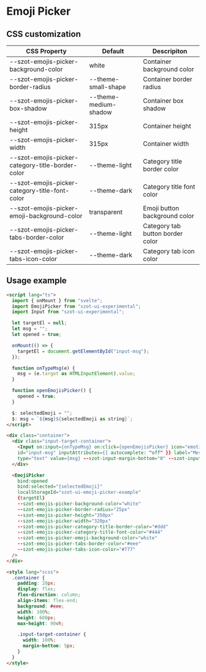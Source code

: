 

<Meta title="Components/EmojiPicker/Custom" />

# Emoji Picker

## CSS customization

| CSS Property                                     | Default               | Descripiton                      |
| ------------------------------------------------ | --------------------- | -------------------------------- |
| --szot-emojis-picker-background-color            | white                 | Container background color       |
| --szot-emojis-picker-border-radius               | --theme-small-shape   | Container border radius          |
| --szot-emojis-picker-box-shadow                  | --theme-medium-shadow | Container box shadow             |
| --szot-emojis-picker-height                      | 315px                 | Container height                 |
| --szot-emojis-picker-width                       | 315px                 | Container width                  |
| --szot-emojis-picker-category-title-border-color | --theme-light         | Category title border color      |
| --szot-emojis-picker-category-title-font-color   | --theme-dark          | Category title font color        |
| --szot-emojis-picker-emoji-background-color      | transparent           | Emoji button background color    |
| --szot-emojis-picker-tabs-border-color           | --theme-light         | Category tab button border color |
| --szot-emojis-picker-tabs-icon-color             | --theme-dark          | Category tab icon color          |

## Usage example

```html
<script lang="ts">
  import { onMount } from "svelte";
  import EmojiPicker from "szot-ui-experimental";
  import Input from "szot-ui-experimental";

  let targetEl = null;
  let msg = "";
  let opened = true;

  onMount(() => {
    targetEl = document.getElementById("input-msg");
  });

  function onTypeMsg(e) {
    msg = (e.target as HTMLInputElement).value;
  }

  function openEmojisPicker() {
    opened = true;
  }

  $: selectedEmoji = "";
  $: msg = `${msg}${selectedEmoji as string}`;
</script>

<div class="container">
  <div class="input-target-container">
    <Input on:input={onTypeMsg} on:click={openEmojisPicker} icon="emoticon-happy" iconClick={true}
    id="input-msg" inputAttributes={{ autocomplete: "off" }} label="Message" name="message"
    type="text" value={msg} --szot-input-margin-bottom="0" --szot-input-margin-top="0" />
  </div>

  <EmojiPicker
    bind:opened
    bind:selected="{selectedEmoji}"
    localStorageId="szot-ui-emoji-picker-example"
    {targetEl}
    --szot-emojis-picker-background-color="white"
    --szot-emojis-picker-border-radius="25px"
    --szot-emojis-picker-height="350px"
    --szot-emojis-picker-width="320px"
    --szot-emojis-picker-category-title-border-color="#ddd"
    --szot-emojis-picker-category-title-font-color="#444"
    --szot-emojis-picker-emoji-background-color="white"
    --szot-emojis-picker-tabs-border-color="#eee"
    --szot-emojis-picker-tabs-icon-color="#777"
  />
</div>

<style lang="scss">
  .container {
    padding: 20px;
    display: flex;
    flex-direction: column;
    align-items: flex-end;
    background: #eee;
    width: 100%;
    height: 600px;
    max-height: 90vh;

    .input-target-container {
      width: 100%;
      margin-bottom: 5px;
    }
  }
</style>
```
